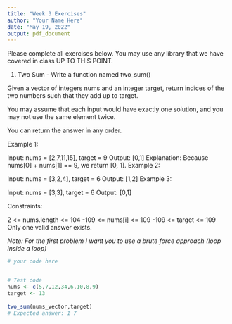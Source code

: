 ```yaml
---
title: "Week 3 Exercises"
author: "Your Name Here"
date: "May 19, 2022"
output: pdf_document
---
```


Please complete all exercises below. You may use any library that we have covered in class UP TO THIS POINT. 

1) Two Sum - Write a function named two_sum()

Given a vector of integers nums and an integer target, return indices of the two numbers such that they add up to target.

You may assume that each input would have exactly one solution, and you may not use the same element twice.

You can return the answer in any order.

Example 1:

Input: nums = [2,7,11,15], target = 9
Output: [0,1]
Explanation: Because nums[0] + nums[1] == 9, we return [0, 1].
Example 2:

Input: nums = [3,2,4], target = 6
Output: [1,2]
Example 3:

Input: nums = [3,3], target = 6
Output: [0,1]

Constraints:

2 <= nums.length <= 104
-109 <= nums[i] <= 109
-109 <= target <= 109
Only one valid answer exists.
 

*Note: For the first problem I want you to use a brute force approach (loop inside a loop)* 

```r
# your code here


# Test code
nums <- c(5,7,12,34,6,10,8,9)
target <- 13
 
two_sum(nums_vector,target)
# Expected answer: 1 7

```